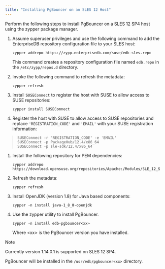 ```yaml
---
title: "Installing PgBouncer on an SLES 12 Host"
---
```


<div id="installing_on_an_sles12_host" class="registered_link"></div>

Perform the following steps to install PgBouncer on a SLES 12 SP4 host using the zypper package manager.

1.  Assume superuser privileges and use the following command to add the EnterpriseDB repository configuration file to your SLES host:

    ```text
    zypper addrepo https://zypp.enterprisedb.com/suse/edb-sles.repo
    ```

    This command creates a repository configuration file named `edb.repo` in the `/etc/zypp/repos.d` directory.

2.  Invoke the following command to refresh the metadata:

    ```text
    zypper refresh
    ```

3.  Install `SUSEConnect` to register the host with SUSE to allow access to SUSE repositories:

    ```text
    zypper install SUSEConnect
    ```

4.  Register the host with SUSE to allow access to SUSE repositories and replace `'REGISTRATION_CODE'` and `'EMAIL'` with your SUSE registration information:

> ```text
> SUSEConnect -r 'REGISTRATION_CODE' -e 'EMAIL'
> SUSEConnect -p PackageHub/12.4/x86_64
> SUSEConnect -p sle-sdk/12.4/x86_64
> ```

1.  Install the following repository for PEM dependencies:

    ```text
    zypper addrepo https://download.opensuse.org/repositories/Apache:/Modules/SLE_12_SP4/Apache:Modules.repo
    ```

2.  Refresh the metadata:

    ```text
    zypper refresh
    ```

3.  Install OpenJDK (version 1.8) for Java based components:

    ```text
    zypper -n install java-1_8_0-openjdk
    ```

4.  Use the zypper utility to install PgBouncer.

    ```text
    zypper -n install edb-pgbouncer<xx>
    ```

    Where &lt;xx> is the PgBouncer version you have installed.

<div class="note">

<div class="title">

Note

</div>

Currently version 1.14.0.1 is supported on SLES 12 SP4.

</div>

PgBouncer will be installed in the `/usr/edb/pgbouncer<xx>` directory.

